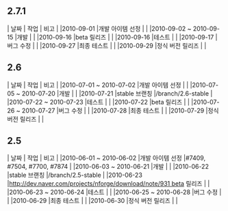== 2.7.1 ==
| 날짜 | 작업 | 비고 |
|2010-09-01 |개발 아이템 선정 | |
|2010-09-02 ~ 2010-09-15 |개발 | |
|2010-09-16 |beta 릴리즈 | |
|2010-09-16 |테스트 | |
|2010-09-17 |버그 수정 | |
|2010-09-27 |최종 테스트 | |
|2010-09-29 |정식 버전 릴리즈 | |

== 2.6 ==
| 날짜 | 작업 | 비고 |
|2010-07-01 ~ 2010-07-02 |개발 아이템 선정 | |
|2010-07-05 ~ 2010-07-20 |개발 | |
|2010-07-21 |stable 브랜칭 |/branch/2.6-stable |
|2010-07-22 ~ 2010-07-23 |테스트 | |
|2010-07-22 |beta 릴리즈 | |
|2010-07-26 ~ 2010-07-27 |버그 수정 | |
|2010-07-28 |최종 테스트 | |
|2010-07-29 |정식 버전 릴리즈 | |

== 2.5 ==
| 날짜 | 작업 | 비고 |
|2010-06-01 ~ 2010-06-02 |개발 아이템 선정 |#7409, #7504, #7700, #7874 |
|2010-06-03 ~ 2010-06-21 |개발 | |
|2010-06-22 |stable 브랜칭 |/branch/2.5-stable |
|2010-06-23 |[[http://dev.naver.com/projects/nforge/download/note/931 beta]] 릴리즈 | |
|2010-06-23 ~ 2010-06-24 |테스트 | |
|2010-06-25 ~ 2010-06-28 |버그 수정 | |
|2010-06-29 |최종 테스트 | |
|2010-06-30 |정식 버전 릴리즈 | |
